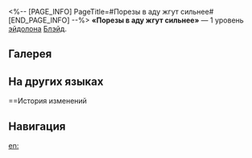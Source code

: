 <%-- [PAGE_INFO]
PageTitle=#Порезы в аду жгут сильнее#
[END_PAGE_INFO] --%>
{{Эйдолон Инфобокс
|Название         = Порезы в аду жгут сильнее
|Изображение      = Эйдолон Порезы в аду жгут сильнее.png
|Персонаж         = Блэйд
|Уровень          = 1
|Длительность     = 
|Описание         = Использование сверхспособности наносит выбранному противнику дополнительный урон, равный 150% от суммы потерянного Блэйдом в текущем бою НР.<br />Показатель суммы потерянного в текущем бою НР не может превышать 90% от макс. НР Блэйда. Использование сверхспособности сбрасывает и начинает подсчёт суммы потерянного в этом бою НР заново.
|Свойство1        = 
|Масштабирование1 = 
}}
'''«Порезы в аду жгут сильнее»''' — 1 уровень [[эйдолон]]а [[Блэйд]].

==Галерея==
{{Галерея|position=left|captionalign=center
|Персонаж Блэйд Эйдолон 1.png|Осколок Эйдолона
}}

==На других языках==
{{На других языках
|en   = Blade Cuts the Deepest in Hell
|zhs  = 剑录大限，地狱变相
|zht  = 劍錄大限，地獄變相
|ja   = {{Rubi|形寿記|けいじゅしる}}せし{{Rubi|剣身|けんしん}}
{{Rubi|地獄変|じごくへん}}の{{Rubi|如|ごと}}く
|ko   = 검록의 끝, 지옥변상
|es   = La espada que atraviesa el infierno
|fr   = Les lames s'affûtent en enfer
|ru   = Порезы в аду жгут сильнее
|th   = Blade Cuts the Deepest in Hell
|vi   = Lưỡi Kiếm Tối Thượng, Địa Ngục Biến Tướng
|de   = Eine Schwertlänge, tausend Höllentiefen
|id   = Blade Cuts the Deepest in Hell
|pt   = A Lâmina Corta Mais Fundo no Inferno
}}

==История изменений
{{История изменений|3.5}}

==Навигация==
{{Навык Навбокс|Блэйд}}

[[en:]]